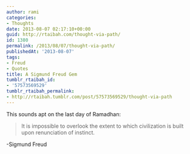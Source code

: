 ```yaml
---
author: rami
categories:
- Thoughts
date: 2013-08-07 02:17:10+00:00
guid: http://rtaibah.com/thought-via-path/
id: 1380
permalink: /2013/08/07/thought-via-path/
publishedAt: '2013-08-07'
tags:
- Freud
- Quotes
title: A Sigmund Freud Gem
tumblr_rtaibah_id:
- '57573569529'
tumblr_rtaibah_permalink:
- http://rtaibah.tumblr.com/post/57573569529/thought-via-path
---
```


This sounds apt on the last day of Ramadhan:
  


> It is impossible to overlook the extent to which civilization is built upon renunciation of instinct.

-Sigmund Freud